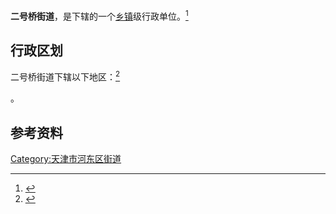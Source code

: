 {{中国乡级行政区|12/01/02/005/000}}

'''二号桥街道'''，是{{PRC admin/fullname|12/01/02/005/000|3}}下辖的一个[[乡镇|乡镇]]级行政单位。<ref>{{PRC admin/ref sgc|{{PRC admin/parent|12/01/02/005/000}}}}</ref>

== 行政区划 ==

二号桥街道下辖以下地区：<ref>{{PRC admin/ref sgc|12/01/02/005/000}}</ref>

{{PRC admin/children|12/01/02/005/000}}。

== 参考资料 ==

{{Reflist|2}}

{{天津市河东区行政区划}}
{{天津行政区划小作品}}

[[Category:天津市河东区街道|Category:天津市河东区街道]]